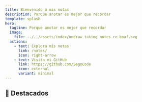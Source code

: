```yaml
---
title: Bienvenido a mis notas
description: Porque anotar es mejor que recordar
template: splash
hero:
  tagline: Porque anotar es mejor que recordar
  image:
    file: ../../assets/index/undraw_taking_notes_re_bnaf.svg
  actions:
    - text: Explora mis notas
      link: /notes/
      icon: right-arrow
    - text: Visita mi GitHub
      link: https://github.com/SegoCode
      icon: external
      variant: minimal
---
```



## 🌟 Destacados 

<CardGrid>
  <LinkCard
    title="Firmar los commits"
    href="/notes/git/firmar"
    description="Paso a paso como firmar los commits"
  />
  <LinkCard
    title="Marcadores"
    href="/notes/marcadores/devtools"
    description="Todos los marcadores que necesitas"
  />
  <LinkCard
    title="Herramientas Git"
    href="/notes/git/herramientas"
    description="Una selección de herramientas útiles para git"
  />
  <LinkCard
    title="Instalar maven"
    href="/notes/maven/instalar"
    description="Cómo configurar Maven Portable y el repositorio de la empresa"
  />
</CardGrid>
